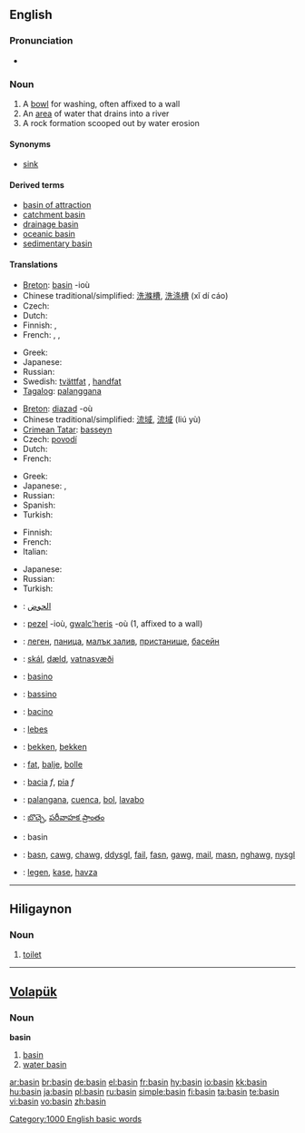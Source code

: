 ==English==
{{wikipedia}}

===Pronunciation===
* {{audio|en-us-basin.ogg|Audio (US)}}
*: {{rhymes|eɪsən}}

===Noun===
{{en-noun}}

# A [[bowl]] for washing, often affixed to a wall
# An [[area]] of water that drains into a river
# A rock formation scooped out by water erosion

====Synonyms====
* {{sense|bowl}} [[sink]]

====Derived terms====
* [[basin of attraction]]
* [[catchment basin]]
* [[drainage basin]]
* [[oceanic basin]]
* [[sedimentary basin]]

====Translations====
{{trans-top|bowl for washing, often affixed to a wall}}
* [[Breton]]: [[#Breton|basin]] {{f}} -ioù
* Chinese traditional/simplified: [[洗滌槽]], [[洗涤槽]] (xǐ dí cáo)
* Czech: {{t-|cs|umyvadlo|n}}
* Dutch: {{t+|nl|bassin|n}}
* Finnish: {{t+|fi|amme}}, {{t-|fi|pesuallas}}
* French: {{t+|fr|cuvette|f}}, {{t+|fr|bassine|f}}, {{t+|fr|lavabo|m}}
{{trans-mid}}
* Greek: {{t+|el|νιπτήρας|m|sc=Grek}}
* Japanese: {{t-|ja|たらい|tr=tarai|sc=Jpan}}
* Russian: {{t+|ru|таз|sc=Cyrl}}
* Swedish: [[tvättfat]] {{n}}, [[handfat]] {{n}}
* [[Tagalog]]: [[palanggana]] {{n}}
{{trans-bottom}}

{{trans-top|area of water that drains into a river}}
* [[Breton]]: [[diazad]] {{m}} -où
* Chinese traditional/simplified: [[流域]], [[流域]] (liú yù)
* [[Crimean Tatar]]: [[basseyn]]
* Czech: [[povodí]] {{n}}
* Dutch: {{t+|nl|stroomgebied|n}}
* French: {{t+|fr|bassin|m}}
{{trans-mid}}
* Greek: {{t|el|λεκάνη απορροής|f|sc=Grek}}
* Japanese: {{t|ja|盆地|tr=bonchi|sc=Jpan}}, {{t|ja|流域|tr=ryūiki|sc=Jpan}}
* Russian: {{t+|ru|бассейн|sc=Cyrl}}
* Spanish: {{t+|es|Cuenca}}
* Turkish: {{t+|tr|havza}}
{{trans-bottom}}

{{trans-top|rock formation scooped out by water erosion}}
* Finnish: {{t+|fi|syvänne}}
* French: {{t+|fr|bassin|m}}
* Italian: {{t+|it|conca}}
{{trans-mid}}
* Japanese: {{t|ja|入り江|tr=irie|sc=Jpan}}
* Russian: {{t+|ru|бассейн|sc=Cyrl}}
* Turkish: {{t+|tr|koy}}
{{trans-bottom}}

{{checktrans-top}}
* {{ttbc|Arabic}}: [[الحوض]]
* {{ttbc|Breton}}: [[pezel]] {{f}} -ioù, [[gwalc'heris]] {{m}} -où (1, affixed to a wall)
* {{ttbc|Bulgarian}}: [[леген]], [[паница]], [[малък залив]], [[пристанище]], [[басейн]]
* {{ttbc|Icelandic}}: [[skál]], [[dæld]], [[vatnasvæði]]
* {{ttbc|Ido}}: [[basino]]
* {{ttbc|Interlingua}}: [[bassino]]
* {{ttbc|Italian}}: [[bacino]]
{{trans-mid}}
* {{ttbc|Latin}}: [[lebes]]
* {{ttbc|Dutch}}: [[bekken]], [[bekken]]
* {{ttbc|Norwegian}}: [[fat]], [[balje]], [[bolle]]
* {{ttbc|Portuguese}}: [[bacia]] ''f'', [[pia]] ''f''
* {{ttbc|Spanish}}: [[palangana]], [[cuenca]], [[bol]], [[lavabo]]
* {{ttbc|Telugu}}: [[బొచ్చె]], [[పరీవాహక ప్రాంతం]]
* {{ttbc|Volapük}}: basin
* {{ttbc|Welsh}}: [[basn]], [[cawg]], [[chawg]], [[ddysgl]], [[fail]], [[fasn]], [[gawg]], [[mail]], [[masn]], [[nghawg]], [[nysgl]]
* {{ttbc|Turkish}}: [[legen]], [[kase]], [[havza]]
{{trans-bottom}}

[[Category:1000 English basic words]]
----

==Hiligaynon==
===Noun===
{{infl|hil|noun}}
#[[toilet]]

----

==[[Volapük]]==

===Noun===
'''basin'''

# [[basin]]
# [[water basin]]

[[ar:basin]]
[[br:basin]]
[[de:basin]]
[[el:basin]]
[[fr:basin]]
[[hy:basin]]
[[io:basin]]
[[kk:basin]]
[[hu:basin]]
[[ja:basin]]
[[pl:basin]]
[[ru:basin]]
[[simple:basin]]
[[fi:basin]]
[[ta:basin]]
[[te:basin]]
[[vi:basin]]
[[vo:basin]]
[[zh:basin]]